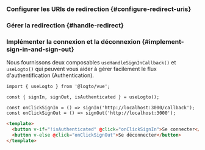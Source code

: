 

### Configurer les URIs de redirection \{#configure-redirect-uris}

<SignInFlowSummary />

<AssumingUrl />

<WebConfigureRedirectUris />

### Gérer la redirection \{#handle-redirect}

<HandleRedirect />

### Implémenter la connexion et la déconnexion \{#implement-sign-in-and-sign-out}

Nous fournissons deux composables `useHandleSignInCallback()` et `useLogto()` qui peuvent vous aider à gérer facilement le flux d'authentification (Authentication).

<SignInNote calling=".signIn()" />

```tsx title="views/HomeView.vue"
import { useLogto } from '@logto/vue';

const { signIn, signOut, isAuthenticated } = useLogto();

const onClickSignIn = () => signIn('http://localhost:3000/callback');
const onClickSignOut = () => signOut('http://localhost:3000');
```

```html
<template>
  <button v-if="!isAuthenticated" @click="onClickSignIn">Se connecter</button>
  <button v-else @click="onClickSignOut">Se déconnecter</button>
</template>
```

<SignOutNote />
